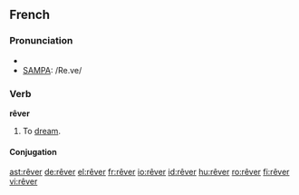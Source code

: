 ==French==

===Pronunciation===
*{{IPA|/ʁe.ve/}}
*[[w:SAMPA|SAMPA]]: /Re.ve/

===Verb===
'''rêver'''
# To [[dream]].

====Conjugation====
{{fr-conj-er|rêv|avoir|cat=rever}}

[[ast:rêver]]
[[de:rêver]]
[[el:rêver]]
[[fr:rêver]]
[[io:rêver]]
[[id:rêver]]
[[hu:rêver]]
[[ro:rêver]]
[[fi:rêver]]
[[vi:rêver]]